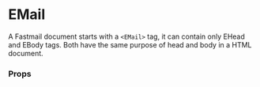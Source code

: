 

<Meta title='Email Design System/Components/eEmail' />

# EMail

A Fastmail document starts with a `<EMail>` tag, it can contain only EHead and EBody tags. Both have the same purpose of head and body in a HTML document.

### Props

<ArgsTable of={EMail} />
